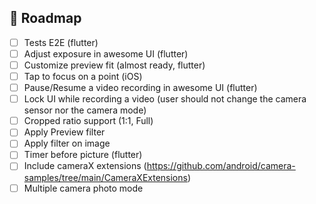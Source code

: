 ## 🚀 Roadmap

- [ ] Tests E2E (flutter)
- [ ] Adjust exposure in awesome UI (flutter)
- [ ] Customize preview fit (almost ready, flutter)
- [ ] Tap to focus on a point (iOS)
- [ ] Pause/Resume a video recording in awesome UI (flutter)
- [ ] Lock UI while recording a video (user should not change the camera sensor nor the camera mode)
- [ ] Cropped ratio support (1:1, Full)
- [ ] Apply Preview filter
- [ ] Apply filter on image
- [ ] Timer before picture (flutter)
- [ ] Include cameraX extensions (https://github.com/android/camera-samples/tree/main/CameraXExtensions)
- [ ] Multiple camera photo mode
